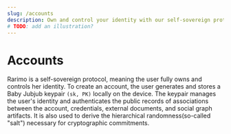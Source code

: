 ```yaml
---
slug: /accounts
description: Own and control your identity with our self-sovereign protocol.
# TODO: add an illustration?
---
```


# Accounts

Rarimo is a self-sovereign protocol, meaning the user fully owns and controls her identity. To create an account, the user generates and stores a Baby Jubjub keypair `(sk, PK)` locally on the device. The keypair manages the user's identity and authenticates the public records of associations between the account, credentials, external documents, and social graph artifacts. It is also used to derive the hierarchical randomness(so-called "salt") necessary for cryptographic commitments.

